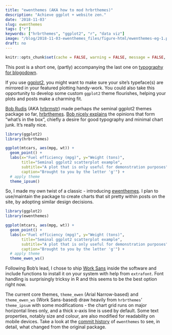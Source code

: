 ```yaml
---
title: "ewenthemes (AKA how to mod hrbrthemes)"
description: "Achieve ggplot + website zen."
date: '2018-11-03'
slug: ewenthemes
tags: ["r"]
keywords: ["hrbrthemes", "ggplot2", "r", "data viz"]
image: "/blog/2018-11-03-ewenthemes_files/figure-html/ewenthemes-eg-1.png"
draft: no
---
```


```r
knitr::opts_chunk$set(cache = FALSE, warning = FALSE, message = FALSE, echo = FALSE, out.width = '75%', fig.align='center')
```

This post is a short one, (partly) accompanying the last one on [typography for blogodown](https://ewen.io/2018/11/01/readable-accessible-typography-blogdown/). 

If you use [ggplot2](https://ggplot2.tidyverse.org/), you might want to make sure your site's typeface(s) are mirrored in your featured plotting handy-work. You could also take this opportunity to develop some custom `ggplot2` theme flourishes, helping your plots and posts make a charming fit.

[Bob Rudis](https://rud.is/b/) (AKA [hrbrmstr](https://twitter.com/hrbrmstr)) made perhaps *the* seminal ggplot2 themes package so far, [hrbrthemes](https://hrbrmstr.github.io/hrbrthemes/). [Bob nicely explains](https://hrbrmstr.github.io/hrbrthemes/articles/why_hrbrthemes.html) the opinions that form "what's in the box", chiefly a desire for good typography and minimal chart junk. It's really nice.

```r
library(ggplot2)
library(hrbrthemes)

ggplot(mtcars, aes(mpg, wt)) +
  geom_point() +
  labs(x="Fuel efficiency (mpg)", y="Weight (tons)",
       title="Seminal ggplot2 scatterplot example",
       subtitle="A plot that is only useful for demonstration purposes",
       caption="Brought to you by the letter 'g'") + 
  # apply theme
  theme_ipsum()
```

So, I made my own twist of a classic - introducing [ewenthemes](https://github.com/ewenme/ewenthemes). I plan to use/maintain the package to create charts that sit pretty within posts on the site, by adopting similar design decisions.

```r
library(ggplot2)
library(ewenthemes)

ggplot(mtcars, aes(mpg, wt)) +
  geom_point() +
  labs(x="Fuel efficiency (mpg)", y="Weight (tons)",
       title="Seminal ggplot2 scatterplot example",
       subtitle="A plot that is only useful for demonstration purposes",
       caption="Brought to you by the letter 'g'") + 
  # apply theme
  theme_ewen_ws()
```

Following Bob's lead, I chose to ship [Work Sans](https://github.com/weiweihuanghuang/Work-Sans) inside the software and include functions to install it on your system with help from `extrafont`. Font handling is surprisingly tricksy in R and this seems to be the best option right now.

The current core themes, `theme_ewen` (Arial Narrow-based) and `theme_ewen_ws` (Work Sans-based) draw heavily from `hrbrthemes`' `theme_ipsum` with some modifications - the chart grid runs on major horizontal lines only, and a thick x-axis line is used by default. Some text properties, notably size and colour, are also modified for readability on mobile devices. Take a look at the [commit history](https://github.com/ewenme/ewenthemes/commits/master) of `ewenthemes` to see, in detail, what changed from the original package.
